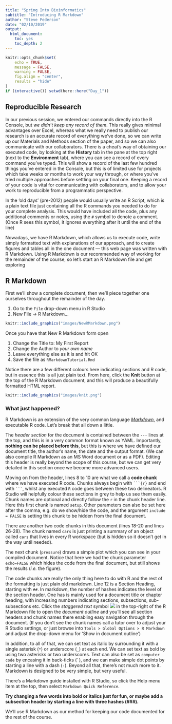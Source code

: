 ```yaml
---
title: "Spring Into Bioinformatics"
subtitle: "Introducing R Markdown"
author: "Steve Pederson"
date: "02/10/2019"
output: 
  html_document: 
    toc: yes
    toc_depth: 2
---
```


```r
knitr::opts_chunk$set(
    echo = TRUE,
    message = FALSE,
    warning = FALSE,
    fig.align = "center",
    results = "hide"
)
if (interactive()) setwd(here::here("Day_1"))
```

## Reproducible Research

In our previous session, we entered our commands directly into the R Console, but *we didn't keep any record of them*.
This really gives minimal advantages over Excel, whereas what we really need to publish our research is an accurate record of everything we've done, so we can write up our Materials and Methods section of the paper, and so we can also communicate with our collaborators.
There is a cheat's way of obtaining our executed code, by looking at the **History** tab in the pane at the top right (next to the **Environment** tab), where you can see a record of every command you've typed.
This will show a record of the last few hundred things you've entered in the Console, but this is of limited use for projects which take weeks or months to work your way through, or where you've tried multiple approaches before settling on your final one.
Keeping a record of your code is vital for communicating with collaborators, and to allow your work to reproducible from a programmatic perspective.

In the 'old days' (pre-2012) people would usually write an R Script, which is a plain text file just containing all the R commands you needed to do for your complete analysis.
This would have included all the code, plus any additional comments or notes, using the `#` symbol to denote a comment.
(Once R sees this symbol, it ignores everything after it until the end of the line)

Nowadays, we have R Markdown, which allows us to execute code, write simply formatted text with explanations of our approach, and to create figures and tables all in the one document — this web page was written with R Markdown.
Using R Markdown is our recommended way of working for the remainder of the course, so let's start an R Markdown file and get exploring

## R Markdown

First we'll show a complete document, then we'll piece together one ourselves throughout the remainder of the day.

1. Go to the `File` drop-down menu in R Studio
2. New File -> R Markdown...

```r
knitr::include_graphics("images/NewRMarkdown.png")
```

Once you have that New R Markdown form open

1. Change the Title to: My First Report
2. Change the Author to *your own name*
3. Leave everything else as it is and hit OK
4. Save the file as `RMarkdownTutorial.Rmd`

Notice there are a few different colours here indicating sections and R code, but in essence this is all just plain text.
From here, click the **Knit** button at the top of the R Markdown document, and this will produce a beautifully formatted HTML report.

```r
knitr::include_graphics("images/knit.png")
```

### What just happened?

R Markdown is an extension of the very common language [*Markdown*](https://en.wikipedia.org/wiki/Markdown), and executable R code.
Let's break that all down a little.

The *header section* for the document is contained between the `---` lines at the top, and this is in a very common format known as YAML.
Importantly, **nothing can be placed before this**, but this is where we have defined our document title, the author's name, the date and the output format.
(We can also compile R Markdown as an MS Word document or as a PDF).
Editing this header is really beyond the scope of this course, but we can get very detailed in this section once we become more advanced users.

Moving on from the header, lines 8 to 10 are what we call a **code chunk** where we have executed R code.
Chunks always begin with `` ```{r}`` and end with `` ``` ``, whilst any executed `R` code goes between these two delineators.
R Studio will helpfully colour these sections in grey to help us see them easily.
Chunk names are optional and directly follow the `r` in the chunk header line.
Here this first chunk is named `setup`.
Other parameters can also be set here after the comma, e.g. do we show/hide the code, and the argument `include = FALSE` is setting this chunk to be hidden from the final document.

There are another two code chunks in this document (lines 18-20 and lines 26-28).
The chunk named `cars` is just printing a summary of an object called `cars` that lives in every R workspace (but is hidden so it doesn't get in the way until needed).

The next chunk (`pressure`) draws a simple plot which you can see in your compiled document.
Notice that here we had the chunk parameter `echo=FALSE` which hides the code from the final document, but still shows the results (_i.e._ the figure).

The code chunks are really the only thing here to do with R and the rest of the formatting is just plain old markdown.
Line 12 is a Section Heading, starting with `##`.
In markdown, the number of hashes indicates the level of the section header.
One has is mainly used for a document title or chapter heading, with increasing numbers indicating sections, subsections, sub-subsections etc.
Click the *staggered text* symbol ![](images/staggeredText.png)  in the top-right of the R Markdown file to open the *document outline* and you'll see all section headers and chunk names there enabling easy navigation through the document.
(If you don't see the chunk names call a tutor over to adjust your R Studio settings, or just browse into `Tools > Global Options > R Markdown` and adjust the drop-down menu for 'Show in document outline')

In addition, to all of that, we can set text as italic by surrounding it with a single asterisk (`*`) or underscore (`_`) at each end.
We can set text as bold by using two asterisks or two underscores.
Text can also be set as `computer code` by encasing it in back-ticks (`` ` ``), and we can make simple dot points by starting a line with a dash (`-`).
Beyond all that, there's not much more to it.
Markdown is designed to be very simple, but very useful.

There's a Markdown guide installed with R Studio, so click the Help menu item at the top, then select `Markdown Quick Reference`.

**Try changing a few words into bold or italics just for fun, or maybe add a subsection header by starting a line with three hashes (###).**

We'll use R Markdown as our method for keeping our code documented for the rest of the course.

